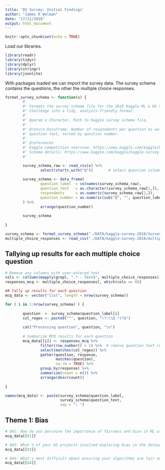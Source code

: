 ```yaml
---
title: 'DS Survey: Initial Findings'
author: "James R Wolman"
date: "17/11/2018"
output: html_document
---
```


```r
knitr::opts_chunk$set(echo = TRUE)
```

Load our libraries.

```r
library(readr)
library(tidyr)
library(dplyr)
library(stringr)
library(jsonlite)
```

With packages loaded we can import the survey data.
The survey schema contains the questions, the other the multiple choice responses.

```r
format_survey_schema <- function(x) {
        #'
        #' Formats the survey schema file for the 2018 Kaggle ML & DS Survey
        #' Challenge into a tidy, analysis-friendly format.
        #'
        #' @param x Character. Path to Kaggle survey schema file.
        #'
        #' @return Dataframe. Number of respondents per question as well as
        #' question text, sorted by question number.
        #'
        #' @references 
        #' Kaggle competition overview: https://www.kaggle.com/kaggle/kaggle-survey-2018/home
        #' Schema details: https://www.kaggle.com/kaggle/kaggle-survey-2018#SurveySchema.csv
        #'

        survey_schema_raw <- read_csv(x) %>%
                select(starts_with("Q"))       # select question columns only
        
        survey_schema <- data_frame(
                question_label  = colnames(survey_schema_raw),
                question_text   = as.character(survey_schema_raw[1,]),
                respondents     = as.numeric(survey_schema_raw[2,]),
                question_number = as.numeric(sub("Q", "", question_label))
        ) %>%
                arrange(question_number)
        
        survey_schema
        
}

survey_schema <- format_survey_schema("./DATA/kaggle-survey-2018/SurveySchema.csv")
multiple_choice_responses <- read_csv("./DATA/kaggle-survey-2018/multipleChoiceResponses.csv")
```

## Tallying up results for each multiple choice question

```r
# Remove any columns with user-entered text
cols <- colSums(mapply(grepl, ".* - Text$", multiple_choice_responses))
responses_mcq <- multiple_choice_responses[, which(cols == 0)]

## Tally up results for each question
mcq_data <- vector("list", length = nrow(survey_schema))

for ( i in 1:nrow(survey_schema) ) {
        
        question  <- survey_schema$question_label[i]
        col_regex <- paste0("^", question, "(?:\\D.*)?$")
        
        cat("Processing question", question, "\n")
        
        # Summarize MCQ results for each question
        mcq_data[[i]] <- responses_mcq %>%
                filter(row_number() > 1) %>%  # remove question text row   
                select(matches(col_regex)) %>%
                gather(question, response,
                       matches(question),
                       na.rm = TRUE) %>%
                group_by(response) %>%
                summarize(count = n()) %>%
                arrange(desc(count))
        
}

names(mcq_data) <- paste(survey_schema$question_label, 
                         survey_schema$question_text,
                         sep = ": ")
```

## Theme 1: Bias

```r

# Q41: How do you perceive the importance of fairness and bias in ML algorithms?
mcq_data[[41]]

# Q43: What % of your DS projects involved exploring bias in the dataset/algorithm?
mcq_data[[43]]

# Q44: What's most difficult about ensuring your algorithms are fair and unbiased?
mcq_data[[44]]



```

